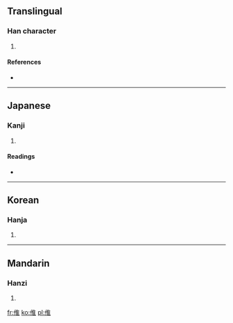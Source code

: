 ==Translingual==

===Han character===
{{Han char|rn=9|rad=人|as=08|sn=10|four=2021<sub>4</sub>|canj=人人土 (OOG), X人人土 (XOOG)}}

# {{defn|Han|sort=人08}}

====References====
* {{Han ref|kx=0108.110|dkj=00782|dj=0231.010|hdz=10180.010|uh=5020|ud=20512|bh=D0D8|bd=53464}}

----

==Japanese==

===Kanji===
{{ja-kanji|grade=|rs=人08}}

# {{defn|Japanese|sort=人08}}

====Readings====
* {{ja-readings|on=[[き]] (ki)|kun=[[みにくい]] (minikui)}}

----

==Korean==

===Hanja===
{{ko-hanja|hangeul=휴|rv=hyu|mr=hyu}}

# {{defn|Korean|sort=人08}}

----

==Mandarin==

===Hanzi===
{{cmn-hanzi|pin=[[suī]] ([[sui1]])|wg=sui<sup>1</sup>}}

# {{defn|Mandarin|sort=人08}}

[[fr:倠]]
[[ko:倠]]
[[pl:倠]]